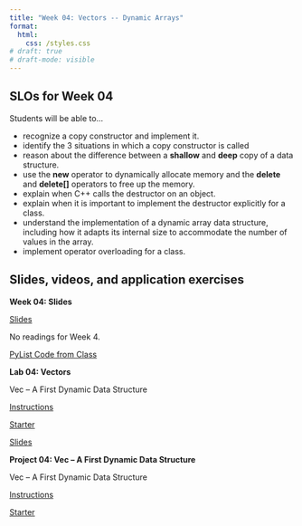 ```yaml
---
title: "Week 04: Vectors -- Dynamic Arrays"
format:
  html:
    css: /styles.css
# draft: true
# draft-mode: visible
---
```


## SLOs for Week 04

Students will be able to...

-   recognize a copy constructor and implement it.
-   identify the 3 situations in which a copy constructor is called
-   reason about the difference between a **shallow** and **deep** copy of a data structure.
-   use the **new** operator to dynamically allocate memory and the **delete** and **delete\[\]** operators to free up the memory.
-   explain when C++ calls the destructor on an object.
-   explain when it is important to implement the destructor explicitly for a class.
-   understand the implementation of a dynamic array data structure, including how it adapts its internal size to accommodate the number of values in the array.
-   implement operator overloading for a class.

## Slides, videos, and application exercises

::::: slide-deck
**Week 04: Slides**

::: slides
[Slides](https://docs.google.com/presentation/d/1drjTrJ0TrHNiqr7g0B_HxnN6MwswAR7SRWENpsPyLJw/edit?usp=sharing){target="_blank"}
:::

::: reading
No readings for Week 4.
:::

[PyList Code from Class](https://calvincollege-my.sharepoint.com/:f:/g/personal/vtn2_calvin_edu/EoRYFIHTpTxErwVcMdai1SwBggbbI0-M2rgAEgne1XreBQ)
:::::

<!-- ## Lab -->

:::::: lab
**Lab 04: Vectors**

Vec -- A First Dynamic Data Structure

::: instructions
[Instructions](/labs/lab04.qmd)
:::

::: starter
[Starter](https://classroom.github.com/a/HVd8gnvI){target="_blank"}
:::

::: slides
[Slides](https://calvincollege-my.sharepoint.com/:p:/g/personal/ea47_calvin_edu/ERVDEeLoicxFv_lB9QtcpuUBD7eZcTbhDDQJsKa1wkp09g?e=0L9Rhd){target="_blank"}
:::
::::::

<!-- ## Homework assignments -->

::::: homework
**Project 04: Vec -- A First Dynamic Data Structure**

Vec -- A First Dynamic Data Structure

::: instructions
[Instructions](/projects/proj04.qmd)
:::

::: starter
[Starter](){target="_blank"}
:::
:::::